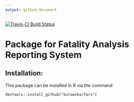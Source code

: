 ```yaml
---
output: github_document
---
```


<!-- README.md is generated from README.Rmd. Please edit that file -->

[![Travis-CI Build Status](https://travis-ci.org/kurowska/fars.svg?branch=master)](https://travis-ci.org/kurowska/fars.svg?branch=master)

# Package for Fatality Analysis Reporting System

## Installation:

This package can be installed in R via the command
```
devtools::install_github("kurowska/fars")
```
